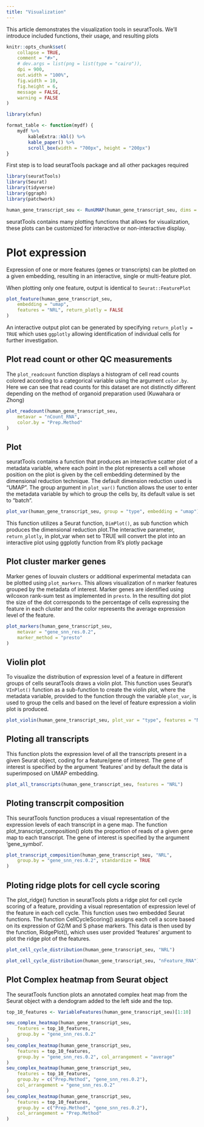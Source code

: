```yaml
---
title: "Visualization"
---
```

This article demonstrates the visualization tools in seuratTools. We'll introduce included functions, their usage, and resulting plots

```r
knitr::opts_chunk$set(
    collapse = TRUE,
    comment = "#>",
    # dev.args = list(png = list(type = "cairo")),
    dpi = 900,
    out.width = "100%",
    fig.width = 10,
    fig.height = 6,
    message = FALSE,
    warning = FALSE
)

library(xfun)

format_table <- function(mydf) {
    mydf %>%
        kableExtra::kbl() %>%
        kable_paper() %>%
        scroll_box(width = "700px", height = "200px")
}
```

First step is to load seuratTools package and all other packages required 

```r
library(seuratTools)
library(Seurat)
library(tidyverse)
library(ggraph)
library(patchwork)
```


```r
human_gene_transcript_seu <- RunUMAP(human_gene_transcript_seu, dims = 1:30)
```

seuratTools contains many plotting functions that allows for visualization, these plots can be customized for interactive or non-interactive display.

# Plot expression 

Expression of one or more features (genes or transcripts) can be plotted on a given embedding, resulting in an interactive, single or multi-feature plot. 

When plotting only one feature, output is identical to `Seurat::FeaturePlot` 
 
```r
plot_feature(human_gene_transcript_seu,
    embedding = "umap",
    features = "NRL", return_plotly = FALSE
)
```

An interactive output plot can be generated by specifying `return_plotly = TRUE` which uses `ggplotly` allowing identification of individual cells for further investigation.

## Plot read count or other QC measurements

The `plot_readcount` function displays a histogram of cell read counts colored according to a categorical variable using the argument `color.by`. Here we can see that read counts for this dataset are not distinctly different depending on the method of organoid preparation used (Kuwahara or Zhong)

```r
plot_readcount(human_gene_transcript_seu,
    metavar = "nCount_RNA",
    color.by = "Prep.Method"
)
```

## Plot

seuratTools contains a function that produces an interactive scatter plot of a metadata variable, where each point in the plot represents a cell whose position on the plot is given by the cell embedding determined by the dimensional reduction technique. The default dimension reduction used is "UMAP". The group argument in `plot_var()` function allows the user to enter the metadata variable by which to group the cells by, its default value is set to "batch".

```r
plot_var(human_gene_transcript_seu, group = "type", embedding = "umap")
```

This function utilizes a Seurat function, `DimPlot()`, as sub function which produces the dimensional reduction plot.The interactive parameter, `return_plotly`, in plot_var when set to TRUE will convert the plot into an interactive plot using ggplotly function from R's plotly package

## Plot cluster marker genes  

Marker genes of louvain clusters or additional experimental metadata can be plotted using `plot_markers`. This allows visualization of n marker features grouped by the metadata of interest. Marker genes are identified using wilcoxon rank-sum test as implemented in `presto`. In the resulting dot plot the size of the dot corresponds to the percentage of cells expressing the feature in each cluster and the color represents the average expression level of the feature. 


```r
plot_markers(human_gene_transcript_seu,
    metavar = "gene_snn_res.0.2",
    marker_method = "presto"
)
```


## Violin plot

To visualize the distribution of expression level of a feature in different groups of cells seuratTools draws a violin plot. This function uses Seurat's `VInPlot()` function as a sub-function to create the violin plot, where the metadata variable, provided to the function through the variable `plot_var`, is used to group the cells and based on the level of feature expression a violin plot is produced. 

```r
plot_violin(human_gene_transcript_seu, plot_var = "type", features = "NRL")
```


## Ploting all transcripts 

This function plots the expression level of all the transcripts present in a given Seurat object, coding for a feature/gene of interest. The gene of interest is specified by the argument 'features' and by default the data is superimposed on UMAP embedding. 

```r
plot_all_transcripts(human_gene_transcript_seu, features = "NRL")
```


## Ploting transcrpit composition

This seuratTools function produces a visual representation of the expression levels of each transcript in a gene map. The function plot_transcript_composition() plots the proportion of reads of a given gene map to each transcript. The gene of interest is specified by the argument 'gene_symbol'. 
 
```r
plot_transcript_composition(human_gene_transcript_seu, "NRL",
    group.by = "gene_snn_res.0.2", standardize = TRUE
)
```


## Ploting ridge plots for cell cycle scoring 

The plot_ridge() function in seuratTools plots a ridge plot for cell cycle scoring of a feature, providing a visual representation of expression level of the feature in each cell cycle. This function uses two embedded Seurat functions. The function CellCycleScoring() assigns each cell a score based on its expression of G2/M and S phase markers. This data is then used by the function, RidgePlot(), which uses user provided 'features' argument to plot the ridge plot of the features.

```r
plot_cell_cycle_distribution(human_gene_transcript_seu, "NRL")

plot_cell_cycle_distribution(human_gene_transcript_seu, "nFeature_RNA")
```


## Plot Complex heatmap from Seurat object 

The seuratTools function plots an annotated complex heat map from the Seurat object with a dendogram added to the left side and the top.


```r
top_10_features <- VariableFeatures(human_gene_transcript_seu)[1:10]

seu_complex_heatmap(human_gene_transcript_seu,
    features = top_10_features,
    group.by = "gene_snn_res.0.2"
)
seu_complex_heatmap(human_gene_transcript_seu,
    features = top_10_features,
    group.by = "gene_snn_res.0.2", col_arrangement = "average"
)
seu_complex_heatmap(human_gene_transcript_seu,
    features = top_10_features,
    group.by = c("Prep.Method", "gene_snn_res.0.2"),
    col_arrangement = "gene_snn_res.0.2"
)
seu_complex_heatmap(human_gene_transcript_seu,
    features = top_10_features,
    group.by = c("Prep.Method", "gene_snn_res.0.2"),
    col_arrangement = "Prep.Method"
)
```
